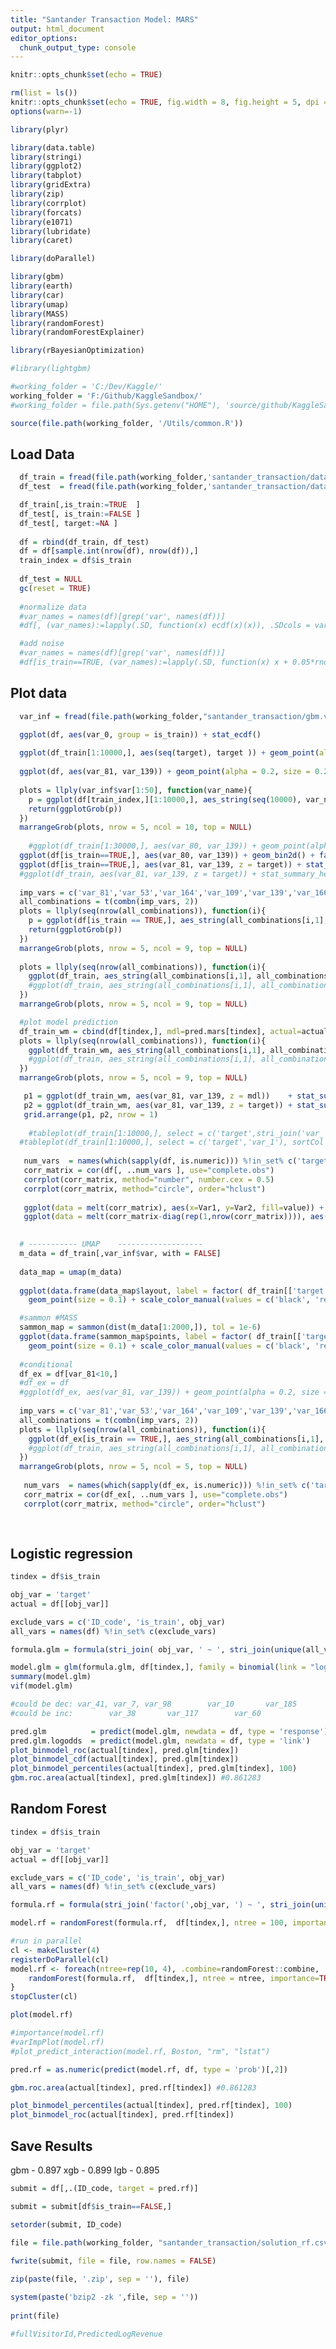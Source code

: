 ---
title: "Santander Transaction Model: MARS"
output: html_document
editor_options: 
  chunk_output_type: console
---

```{r setup, include=FALSE}
knitr::opts_chunk$set(echo = TRUE)

rm(list = ls())
knitr::opts_chunk$set(echo = TRUE, fig.width = 8, fig.height = 5, dpi = 240)
options(warn=-1)

library(plyr)

library(data.table)
library(stringi)
library(ggplot2)
library(tabplot)
library(gridExtra)
library(zip)
library(corrplot)
library(forcats)
library(e1071)
library(lubridate)
library(caret)

library(doParallel)

library(gbm)
library(earth)
library(car)
library(umap)
library(MASS)
library(randomForest)
library(randomForestExplainer)

library(rBayesianOptimization)

#library(lightgbm)

#working_folder = 'C:/Dev/Kaggle/'
working_folder = 'F:/Github/KaggleSandbox/'
#working_folder = file.path(Sys.getenv("HOME"), 'source/github/KaggleSandbox/')

source(file.path(working_folder, '/Utils/common.R'))
```

## Load Data

```{r load_data}

  df_train = fread(file.path(working_folder,'santander_transaction/data/train.csv'), check.names=T)#, nrows = 10000)
  df_test  = fread(file.path(working_folder,'santander_transaction/data/test.csv'),  check.names=T)#, nrows = 10000)

  df_train[,is_train:=TRUE  ]
  df_test[, is_train:=FALSE ]
  df_test[, target:=NA ]
  
  df = rbind(df_train, df_test)
  df = df[sample.int(nrow(df), nrow(df)),]
  train_index = df$is_train
  
  df_test = NULL
  gc(reset = TRUE)
  
  #normalize data
  #var_names = names(df)[grep('var', names(df))]
  #df[, (var_names):=lapply(.SD, function(x) ecdf(x)(x)), .SDcols = var_names]

  #add noise
  #var_names = names(df)[grep('var', names(df))]
  #df[is_train==TRUE, (var_names):=lapply(.SD, function(x) x + 0.05*rnorm(length(x)) ), .SDcols = var_names]

```

## Plot data

```{r plot_data, eval = FALSE}

  var_inf = fread(file.path(working_folder,"santander_transaction/gbm.var_inf.d1.csv"))

  ggplot(df, aes(var_0, group = is_train)) + stat_ecdf()
  
  ggplot(df_train[1:10000,], aes(seq(target), target )) + geom_point(alpha = 0.2) + geom_jitter()+geom_smooth()
  
  ggplot(df, aes(var_81, var_139)) + geom_point(alpha = 0.2, size = 0.2) + facet_wrap(~is_train) + scale_color_manual(values = c('red', 'black'))
  
  plots = llply(var_inf$var[1:50], function(var_name){
    p = ggplot(df[train_index,][1:10000,], aes_string(seq(10000), var_name, color = 'target') ) + geom_point(size = 0.5) + scale_colour_gradient(low ='black', high = 'red') + theme(legend.position = 'none')
    return(ggplotGrob(p))
  })
  marrangeGrob(plots, nrow = 5, ncol = 10, top = NULL)
  
    #ggplot(df_train[1:30000,], aes(var_80, var_139)) + geom_point(alpha = 0.2) + geom_rug(alpha = 0.01) + facet_wrap(~target)
  ggplot(df[is_train==TRUE,], aes(var_80, var_139)) + geom_bin2d() + facet_wrap(~target) + scale_fill_custom('jet', discrete = FALSE)
  ggplot(df[is_train==TRUE,], aes(var_81, var_139, z = target)) + stat_summary_2d(fun = function(x) mean(x)) + scale_fill_custom('jet', discrete = FALSE)
  #ggplot(df_train, aes(var_81, var_139, z = target)) + stat_summary_hex(fun = function(x) mean(x)) +  scale_fill_custom('jet', discrete = FALSE)
  
  imp_vars = c('var_81','var_53','var_164','var_109','var_139','var_166','var_78','var_12','var_177','var_80','var_110','var_26','var_6')
  all_combinations = t(combn(imp_vars, 2))
  plots = llply(seq(nrow(all_combinations)), function(i){
    p = ggplot(df[is_train == TRUE,], aes_string(all_combinations[i,1], all_combinations[i,2])) + geom_bin2d() + facet_wrap(~target) + scale_fill_custom('jet', discrete = FALSE) + theme(legend.position = 'none')
    return(ggplotGrob(p))
  })
  marrangeGrob(plots, nrow = 5, ncol = 9, top = NULL)
  
  plots = llply(seq(nrow(all_combinations)), function(i){
    ggplot(df_train, aes_string(all_combinations[i,1], all_combinations[i,2], z = 'target')) + stat_summary_2d(fun = function(x) ifelse(length(x)<8, NA, mean(x))) + scale_fill_custom('jet', discrete = FALSE)+ theme(legend.position = 'none')
    #ggplot(df_train, aes_string(all_combinations[i,1], all_combinations[i,2], z = 'target')) + stat_summary_hex(fun = function(x) mean(x)) + scale_fill_custom('jet', discrete = FALSE)+ theme(legend.position = 'none')
  })
  marrangeGrob(plots, nrow = 5, ncol = 9, top = NULL)

  #plot model prediction
  df_train_wm = cbind(df[tindex,], mdl=pred.mars[tindex], actual=actual[tindex])
  plots = llply(seq(nrow(all_combinations)), function(i){
    ggplot(df_train_wm, aes_string(all_combinations[i,1], all_combinations[i,2], z = 'mdl')) + stat_summary_2d(bins =100, fun = function(x) mean(x)) + scale_fill_custom('jet', discrete = FALSE)+ theme(legend.position = 'none')
    #ggplot(df_train, aes_string(all_combinations[i,1], all_combinations[i,2], z = 'target')) + stat_summary_hex(fun = function(x) mean(x)) + scale_fill_custom('jet', discrete = FALSE)+ theme(legend.position = 'none')
  })
  marrangeGrob(plots, nrow = 5, ncol = 9, top = NULL)

   p1 = ggplot(df_train_wm, aes(var_81, var_139, z = mdl))    + stat_summary_2d(bins =100, fun = function(x) mean(x)) + scale_fill_custom('jet', discrete = FALSE)#+ theme(legend.position = 'none')
   p2 = ggplot(df_train_wm, aes(var_81, var_139, z = target)) + stat_summary_2d(bins =100, fun = function(x) ifelse(length(x)<4, NA, mean(x))) + scale_fill_custom('jet', discrete = FALSE)#+ theme(legend.position = 'none')
   grid.arrange(p1, p2, nrow = 1)
  
    #tableplot(df_train[1:10000,], select = c('target',stri_join('var_', seq(0, 10))), sortCol = 'var_0')
  #tableplot(df_train[1:10000,], select = c('target','var_1'), sortCol = 'var_0')
   
   num_vars  = names(which(sapply(df, is.numeric))) %!in_set% c('target')
   corr_matrix = cor(df[, ..num_vars ], use="complete.obs")
   corrplot(corr_matrix, method="number", number.cex = 0.5)
   corrplot(corr_matrix, method="circle", order="hclust")
   
   ggplot(data = melt(corr_matrix), aes(x=Var1, y=Var2, fill=value)) + geom_tile() + scale_fill_custom('jet', discrete = FALSE)
   ggplot(data = melt(corr_matrix-diag(rep(1,nrow(corr_matrix)))), aes(x=Var1, y=Var2, fill=value)) + geom_tile() + scale_fill_custom('jet', discrete = FALSE)
   

  # ----------- UMAP    -------------------
  m_data = df_train[,var_inf$var, with = FALSE]
 
  data_map = umap(m_data)
  
  ggplot(data.frame(data_map$layout, label = factor( df_train[['target']] )), aes(X1, X2, group = label, color = label)) + 
    geom_point(size = 0.1) + scale_color_manual(values = c('black', 'red'))

  #sammon #MASS
  sammon_map = sammon(dist(m_data[1:2000,]), tol = 1e-6)
  ggplot(data.frame(sammon_map$points, label = factor( df_train[['target']][1:2000] )), aes(X1, X2, group = label, color = label)) + 
    geom_point(size = 0.1) + scale_color_manual(values = c('black', 'red'))
  
  #conditional
  df_ex = df[var_81<10,]
  #df_ex = df
  #ggplot(df_ex, aes(var_81, var_139)) + geom_point(alpha = 0.2, size = 0.2) + facet_wrap(~is_train) + scale_color_manual(values = c('red', 'black'))
  
  imp_vars = c('var_81','var_53','var_164','var_109','var_139','var_166')#,'var_78','var_12','var_177','var_80','var_110','var_26','var_6')
  all_combinations = t(combn(imp_vars, 2))
  plots = llply(seq(nrow(all_combinations)), function(i){
    ggplot(df_ex[is_train == TRUE,], aes_string(all_combinations[i,1], all_combinations[i,2], z = 'target')) + stat_summary_2d(fun = function(x) ifelse(length(x)<8, NA, mean(x))) + scale_fill_custom('jet', discrete = FALSE)+ theme(legend.position = 'none')
    #ggplot(df_train, aes_string(all_combinations[i,1], all_combinations[i,2], z = 'target')) + stat_summary_hex(fun = function(x) mean(x)) + scale_fill_custom('jet', discrete = FALSE)+ theme(legend.position = 'none')
  })
  marrangeGrob(plots, nrow = 5, ncol = 5, top = NULL)
  
   num_vars  = names(which(sapply(df_ex, is.numeric))) %!in_set% c('target')
   corr_matrix = cor(df_ex[, ..num_vars ], use="complete.obs")
   corrplot(corr_matrix, method="circle", order="hclust")
   
  

```


## Logistic regression

```{r logreg_model}
tindex = df$is_train

obj_var = 'target'
actual = df[[obj_var]]

exclude_vars = c('ID_code', 'is_train', obj_var)
all_vars = names(df) %!in_set% c(exclude_vars)

formula.glm = formula(stri_join( obj_var, ' ~ ', stri_join(unique(all_vars), collapse = ' + ')))

model.glm = glm(formula.glm, df[tindex,], family = binomial(link = "logit"))
summary(model.glm)
vif(model.glm)

#could be dec: var_41, var_7, var_98        var_10       var_185
#could be inc:        var_38       var_117        var_60 

pred.glm          = predict(model.glm, newdata = df, type = 'response')
pred.glm.logodds  = predict(model.glm, newdata = df, type = 'link')
plot_binmodel_roc(actual[tindex], pred.glm[tindex])
plot_binmodel_cdf(actual[tindex], pred.glm[tindex])
plot_binmodel_percentiles(actual[tindex], pred.glm[tindex], 100)
gbm.roc.area(actual[tindex], pred.glm[tindex]) #0.861283

```


## Random Forest

```{r rf_model}
tindex = df$is_train

obj_var = 'target'
actual = df[[obj_var]]

exclude_vars = c('ID_code', 'is_train', obj_var)
all_vars = names(df) %!in_set% c(exclude_vars)

formula.rf = formula(stri_join('factor(',obj_var, ') ~ ', stri_join(unique(all_vars), collapse = ' + ')))

model.rf = randomForest(formula.rf,  df[tindex,], ntree = 100, importance=TRUE)

#run in parallel 
cl <- makeCluster(4)
registerDoParallel(cl)
model.rf <- foreach(ntree=rep(10, 4), .combine=randomForest::combine,  .multicombine=TRUE, .packages='randomForest') %dopar% {
    randomForest(formula.rf,  df[tindex,], ntree = ntree, importance=TRUE)
}
stopCluster(cl)

plot(model.rf)

#importance(model.rf)
#varImpPlot(model.rf)
#plot_predict_interaction(model.rf, Boston, "rm", "lstat")

pred.rf = as.numeric(predict(model.rf, df, type = 'prob')[,2])

gbm.roc.area(actual[tindex], pred.rf[tindex]) #0.861283

plot_binmodel_percentiles(actual[tindex], pred.rf[tindex], 100)
plot_binmodel_roc(actual[tindex], pred.rf[tindex])

```

## Save Results
gbm - 0.897
xgb - 0.899
lgb - 0.895

```{r save_results}

submit = df[,.(ID_code, target = pred.rf)]

submit = submit[df$is_train==FALSE,]

setorder(submit, ID_code)

file = file.path(working_folder, "santander_transaction/solution_rf.csv")
  
fwrite(submit, file = file, row.names = FALSE)

zip(paste(file, '.zip', sep = ''), file)

system(paste('bzip2 -zk ',file, sep = ''))
  
print(file)

#fullVisitorId,PredictedLogRevenue

```